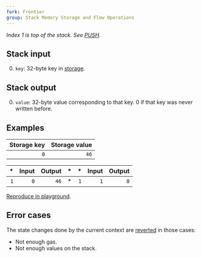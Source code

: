 ```yaml
---
fork: Frontier
group: Stack Memory Storage and Flow Operations
---
```


_Index 1 is top of the stack. See [PUSH](/#60)._

## Stack input

0. `key`: 32-byte key in [storage](/about).

## Stack output

0. `value`: 32-byte value corresponding to that key. 0 if that key was never written before.

## Examples

| Storage key | Storage value |
| ----------: | ------------: |
|         `0` |          `46` |

|  \* | Input | Output |  \* |  \* | Input | Output |
| --: | ----: | -----: | --: | --: | ----: | -----: |
| `1` |   `0` |   `46` |  \* | `1` |   `1` |    `0` |

[Reproduce in playground](/playground?unit=Wei&codeType=Mnemonic&code='wSet%20up%20thrstatez46z0~SSTOREy1z0vy2z1v~'~%5Cnz~PUSH1%20y~~wExamplrw%2F%2F%20v~SLOADre%20%01rvwyz~_).

## Error cases

The state changes done by the current context are [reverted](#FD) in those cases:

- Not enough gas.
- Not enough values on the stack.
